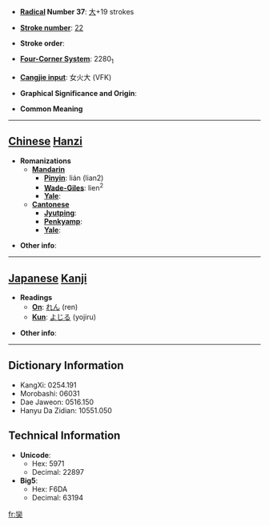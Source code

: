 * '''[[Wiktionary:Chinese radical index| Radical]] Number 37''': [[Wiktionary:Chinese radical index 大|大]]+19 strokes

* '''[[Wiktionary:Chinese total strokes index|Stroke number]]''': [[Wiktionary:Chinese total strokes index 22|22]]

* '''Stroke order''': 

* '''[[Wiktionary:Chinese four corner index|Four-Corner System]]''': 2280<sub>1</sub>

* '''[[Wiktionary:Chinese Cangjie index|Cangjie input]]''': 女火大 (VFK)

* '''Graphical Significance and Origin''': 

* '''Common Meaning'''

----

== [[Chinese]] [[Hanzi]] ==

* '''Romanizations'''
** '''[[Mandarin]]'''
*** '''[[Pinyin]]''': lián (lian2)
*** '''[[Wade-Giles]]''': lien<sup>2</sup>
*** '''[[Yale]]''': 
** '''[[Cantonese]]'''
*** '''[[Jyutping]]''':
*** '''[[Penkyamp]]''': 
*** '''[[Yale]]''': 

* '''Other info''': 

----

== [[Japanese]] [[Kanji]] ==

* '''Readings'''
** '''[[On]]''': [[れん]] (ren)
** '''[[Kun]]''': [[よじる]] (yojiru)

* '''Other info''':  

----

== Dictionary Information ==

* KangXi: 0254.191
* Morobashi: 06031
* Dae Jaweon: 0516.150
* Hanyu Da Zidian: 10551.050

== Technical Information ==

* '''Unicode''':
** Hex: 5971
** Decimal: 22897
* '''Big5''':
** Hex: F6DA
** Decimal: 63194

[[fr:奱]]